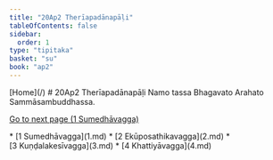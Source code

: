 ```yaml
---
title: "20Ap2 Therīapadānapāḷi"
tableOfContents: false
sidebar:
  order: 1
type: "tipitaka"
basket: "su"
book: "ap2"
---
```



<Paragraph type="center" book="ap2">
[Home](/)
</Paragraph>

<Paragraph type="center" book="ap2">
# 20Ap2 Therīapadānapāḷi
</Paragraph>

<Paragraph number="1" type="center" book="ap2">
Namo tassa Bhagavato Arahato Sammāsambuddhassa.

[Go to next page (1 Sumedhāvagga)](1.md)



</Paragraph>

<TableOfContents book="ap2" section="20">
* [1 Sumedhāvagga](1.md)
* [2 Ekūposathikavagga](2.md)
* [3 Kuṇḍalakesīvagga](3.md)
* [4 Khattiyāvagga](4.md)
</TableOfContents>
